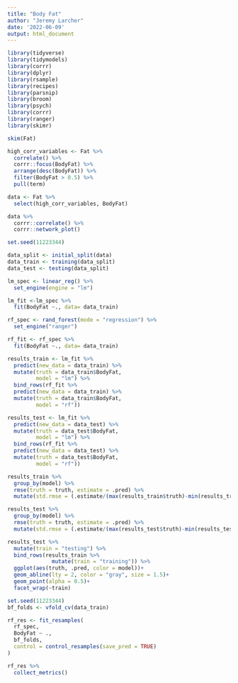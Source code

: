---
title: "Body Fat"
author: "Jeremy Larcher"
date: '2022-06-09'
output: html_document
---

```{r Loading Packages}
library(tidyverse)
library(tidymodels)
library(corrr)
library(dplyr)
library(rsample)
library(recipes)
library(parsnip)
library(broom)
library(psych)
library(corrr)
library(ranger)
library(skimr)
```

```{r EDA}

skim(Fat)

high_corr_variables <- Fat %>% 
  correlate() %>% 
  corrr::focus(BodyFat) %>% 
  arrange(desc(BodyFat)) %>% 
  filter(BodyFat > 0.5) %>% 
  pull(term)

data <- Fat %>% 
  select(high_corr_variables, BodyFat)

data %>% 
  corrr::correlate() %>% 
  corrr::network_plot()

```

```{r Splitting Data}
set.seed(11223344)

data_split <- initial_split(data)
data_train <- training(data_split)
data_test <- testing(data_split)
```

```{r Building LM Model}
lm_spec <- linear_reg() %>% 
  set_engine(engine = "lm")

lm_fit <-lm_spec %>% 
  fit(BodyFat ~., data= data_train)
```

```{r Building RF Model}
rf_spec <- rand_forest(mode = "regression") %>% 
  set_engine("ranger")

rf_fit <- rf_spec %>% 
  fit(BodyFat ~., data= data_train)
```

```{r Evaluating Models}
results_train <- lm_fit %>% 
  predict(new_data = data_train) %>% 
  mutate(truth = data_train$BodyFat,
         model = "lm") %>% 
  bind_rows(rf_fit %>% 
  predict(new_data = data_train) %>% 
  mutate(truth = data_train$BodyFat,
         model = "rf"))

results_test <- lm_fit %>% 
  predict(new_data = data_test) %>% 
  mutate(truth = data_test$BodyFat,
         model = "lm") %>% 
  bind_rows(rf_fit %>% 
  predict(new_data = data_test) %>% 
  mutate(truth = data_test$BodyFat,
         model = "rf"))
```

```{r RMSEs}

results_train %>% 
  group_by(model) %>% 
  rmse(truth = truth, estimate = .pred) %>% 
  mutate(std.rmse = (.estimate/(max(results_train$truth)-min(results_train$truth))))

results_test %>% 
  group_by(model) %>% 
  rmse(truth = truth, estimate = .pred) %>% 
  mutate(std.rmse = (.estimate/(max(results_test$truth)-min(results_test$truth))))

```

```{r Plotting}

results_test %>% 
  mutate(train = "testing") %>% 
  bind_rows(results_train %>% 
              mutate(train = "training")) %>% 
  ggplot(aes(truth, .pred, color = model))+
  geom_abline(lty = 2, color = "gray", size = 1.5)+
  geom_point(alpha = 0.5)+
  facet_wrap(~train)

```

```{r Resampling Training Data}
set.seed(11223344)
bf_folds <- vfold_cv(data_train)

rf_res <- fit_resamples(
  rf_spec,
  BodyFat ~ .,
  bf_folds,
  control = control_resamples(save_pred = TRUE)
)

rf_res %>% 
  collect_metrics()
```

